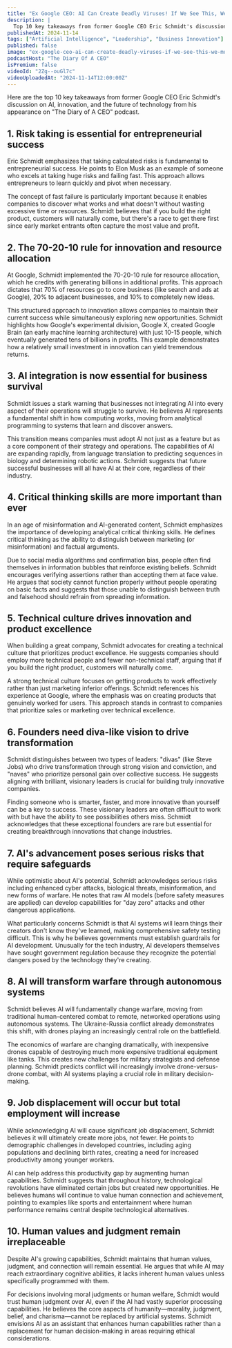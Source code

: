 ```yaml
---
title: "Ex Google CEO: AI Can Create Deadly Viruses! If We See This, We Must Turn Off AI!"
description: |
  Top 10 key takeaways from former Google CEO Eric Schmidt's discussion on AI, innovation, and the future of technology from his appearance on "The Diary of A CEO" podcast.
publishedAt: 2024-11-14
tags: ["Artificial Intelligence", "Leadership", "Business Innovation"]
published: false
image: "ex-google-ceo-ai-can-create-deadly-viruses-if-we-see-this-we-must-turn-off-ai.jpg"
podcastHost: "The Diary Of A CEO"
isPremium: false
videoId: "2Zg--ouGl7c"
videoUploadedAt: "2024-11-14T12:00:00Z"
---
```



<PodcastSummaryPageLayout frontmatter={frontmatter}>

Here are the top 10 key takeaways from former Google CEO Eric Schmidt's discussion on AI, innovation, and the future of technology from his appearance on "The Diary of A CEO" podcast.

## 1. Risk taking is essential for entrepreneurial success

Eric Schmidt emphasizes that taking calculated risks is fundamental to entrepreneurial success. He points to Elon Musk as an example of someone who excels at taking huge risks and failing fast. This approach allows entrepreneurs to learn quickly and pivot when necessary.

The concept of fast failure is particularly important because it enables companies to discover what works and what doesn't without wasting excessive time or resources. Schmidt believes that if you build the right product, customers will naturally come, but there's a race to get there first since early market entrants often capture the most value and profit.

## 2. The 70-20-10 rule for innovation and resource allocation

At Google, Schmidt implemented the 70-20-10 rule for resource allocation, which he credits with generating billions in additional profits. This approach dictates that 70% of resources go to core business (like search and ads at Google), 20% to adjacent businesses, and 10% to completely new ideas.

This structured approach to innovation allows companies to maintain their current success while simultaneously exploring new opportunities. Schmidt highlights how Google's experimental division, Google X, created Google Brain (an early machine learning architecture) with just 10-15 people, which eventually generated tens of billions in profits. This example demonstrates how a relatively small investment in innovation can yield tremendous returns.

## 3. AI integration is now essential for business survival

Schmidt issues a stark warning that businesses not integrating AI into every aspect of their operations will struggle to survive. He believes AI represents a fundamental shift in how computing works, moving from analytical programming to systems that learn and discover answers.

This transition means companies must adopt AI not just as a feature but as a core component of their strategy and operations. The capabilities of AI are expanding rapidly, from language translation to predicting sequences in biology and determining robotic actions. Schmidt suggests that future successful businesses will all have AI at their core, regardless of their industry.

## 4. Critical thinking skills are more important than ever

In an age of misinformation and AI-generated content, Schmidt emphasizes the importance of developing analytical critical thinking skills. He defines critical thinking as the ability to distinguish between marketing (or misinformation) and factual arguments.

Due to social media algorithms and confirmation bias, people often find themselves in information bubbles that reinforce existing beliefs. Schmidt encourages verifying assertions rather than accepting them at face value. He argues that society cannot function properly without people operating on basic facts and suggests that those unable to distinguish between truth and falsehood should refrain from spreading information.

## 5. Technical culture drives innovation and product excellence

When building a great company, Schmidt advocates for creating a technical culture that prioritizes product excellence. He suggests companies should employ more technical people and fewer non-technical staff, arguing that if you build the right product, customers will naturally come.

A strong technical culture focuses on getting products to work effectively rather than just marketing inferior offerings. Schmidt references his experience at Google, where the emphasis was on creating products that genuinely worked for users. This approach stands in contrast to companies that prioritize sales or marketing over technical excellence.

## 6. Founders need diva-like vision to drive transformation

Schmidt distinguishes between two types of leaders: "divas" (like Steve Jobs) who drive transformation through strong vision and conviction, and "naves" who prioritize personal gain over collective success. He suggests aligning with brilliant, visionary leaders is crucial for building truly innovative companies.

Finding someone who is smarter, faster, and more innovative than yourself can be a key to success. These visionary leaders are often difficult to work with but have the ability to see possibilities others miss. Schmidt acknowledges that these exceptional founders are rare but essential for creating breakthrough innovations that change industries.

## 7. AI's advancement poses serious risks that require safeguards

While optimistic about AI's potential, Schmidt acknowledges serious risks including enhanced cyber attacks, biological threats, misinformation, and new forms of warfare. He notes that raw AI models (before safety measures are applied) can develop capabilities for "day zero" attacks and other dangerous applications.

What particularly concerns Schmidt is that AI systems will learn things their creators don't know they've learned, making comprehensive safety testing difficult. This is why he believes governments must establish guardrails for AI development. Unusually for the tech industry, AI developers themselves have sought government regulation because they recognize the potential dangers posed by the technology they're creating.

## 8. AI will transform warfare through autonomous systems

Schmidt believes AI will fundamentally change warfare, moving from traditional human-centered combat to remote, networked operations using autonomous systems. The Ukraine-Russia conflict already demonstrates this shift, with drones playing an increasingly central role on the battlefield.

The economics of warfare are changing dramatically, with inexpensive drones capable of destroying much more expensive traditional equipment like tanks. This creates new challenges for military strategists and defense planning. Schmidt predicts conflict will increasingly involve drone-versus-drone combat, with AI systems playing a crucial role in military decision-making.

## 9. Job displacement will occur but total employment will increase

While acknowledging AI will cause significant job displacement, Schmidt believes it will ultimately create more jobs, not fewer. He points to demographic challenges in developed countries, including aging populations and declining birth rates, creating a need for increased productivity among younger workers.

AI can help address this productivity gap by augmenting human capabilities. Schmidt suggests that throughout history, technological revolutions have eliminated certain jobs but created new opportunities. He believes humans will continue to value human connection and achievement, pointing to examples like sports and entertainment where human performance remains central despite technological alternatives.

## 10. Human values and judgment remain irreplaceable

Despite AI's growing capabilities, Schmidt maintains that human values, judgment, and connection will remain essential. He argues that while AI may reach extraordinary cognitive abilities, it lacks inherent human values unless specifically programmed with them.

For decisions involving moral judgments or human welfare, Schmidt would trust human judgment over AI, even if the AI had vastly superior processing capabilities. He believes the core aspects of humanity—morality, judgment, belief, and charisma—cannot be replaced by artificial systems. Schmidt envisions AI as an assistant that enhances human capabilities rather than a replacement for human decision-making in areas requiring ethical considerations.

</PodcastSummaryPageLayout>
